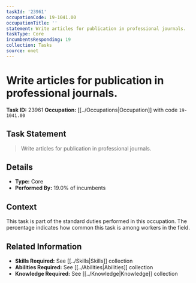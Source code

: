 ```yaml
---
taskId: '23961'
occupationCode: 19-1041.00
occupationTitle: ''
statement: Write articles for publication in professional journals.
taskType: Core
incumbentsResponding: 19
collection: Tasks
source: onet
---
```

# Write articles for publication in professional journals.

**Task ID:** 23961
**Occupation:** [[../Occupations|Occupation]] with code `19-1041.00`

## Task Statement

> Write articles for publication in professional journals.

## Details

- **Type:** Core
- **Performed By:** 19.0% of incumbents

## Context

This task is part of the standard duties performed in this occupation. The percentage indicates how common this task is among workers in the field.

## Related Information

- **Skills Required:** See [[../Skills|Skills]] collection
- **Abilities Required:** See [[../Abilities|Abilities]] collection
- **Knowledge Required:** See [[../Knowledge|Knowledge]] collection
